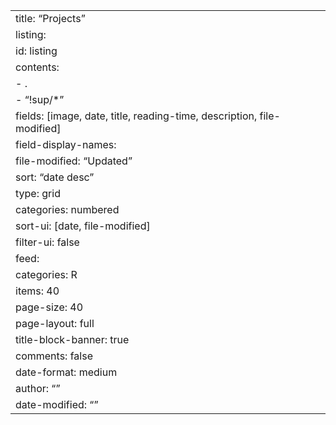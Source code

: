 ---
title: "Projects"
listing:
  id: listing
  contents: 
    - .
    - "!sup/*"
  fields: [image, date, title, reading-time, description, file-modified]
  field-display-names:
    file-modified: "Updated"
  sort: "date desc"
  type: grid
  categories: numbered
  sort-ui: [date, file-modified]
  filter-ui: false
  feed: 
    categories: R
    items: 40
  page-size: 40
page-layout: full
title-block-banner: true
comments: false
date-format: medium
author: ""
date-modified: ""
---